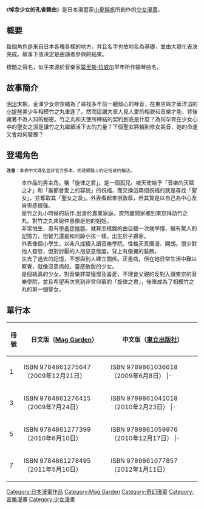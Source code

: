 {{未完結}}
{{Infobox animanga/Headerofja
|標題= 悼念少女的孔雀舞曲
|圖像= 
|尺寸= 
|說明= 
|日文名稱= 亡き少女の為のパヴァーヌ
|英文名稱= pavane pour une Fille Défunte
|假名= 
|羅馬字= 
|類型=[[魔法|魔法]]、[[校園|校園]]、[[戀愛|戀愛]]}}
{{Infobox animanga/name
|作品原名= {{lang|ja|亡き少女の為のパヴァーヌ}}
|官方譯名= 
|正式譯名= 悼念少女的孔雀舞曲
|常用譯名= 為逝去的少女而奏的孔雀舞曲
}}
{{Infobox animanga/Manga
|標題= 悼念少女的孔雀舞曲
|作者=[[小夏鈍帆|小夏鈍帆]]
|作畫= 
|出版社={{flagicon|Japan}} [[Mag_Garden|Mag Garden]]<br />{{flagicon|Taiwan}} [[東立出版社|東立出版社]]
|連載雜誌= [[月刊Comic_BLADE|月刊Comic BLADE]]
|label= 
|發售日= 
|開始= 2008年9月
|結束= 2011年3月
|冊數= 第1部全7卷（2011年6月）
|話數= 
|其他= 
}}
{{Infobox animanga/Footerofja}}

《'''悼念少女的孔雀舞曲'''》是日本漫畫家[[小夏鈍帆|小夏鈍帆]]所創作的[[少女漫畫|少女漫畫]]。

== 概要 ==
每個角色是来自日本各種各樣的地方，并且名字也依地名為基礎，並由大眾化表決完成。故事下落決定是由讀者參與的結果。

標題之得名，似乎來源於音樂家[[莫里斯·拉威尔|莫里斯·拉威尔]]早年所作鋼琴曲名。

== 故事簡介 ==
[[明治|明治]]末期，金澤少女奈奈緒為了尋找多年前一聽傾心的琴音，在東京與才華洋溢的[[小提琴|小提琴]]美少年相模竹之丸重逢了。然而這讓大家人見人愛的相貌和音樂才能，背後藏著不為人知的秘密。竹之丸和天使所締結的契約到底是什麼？為何孕育在少女心中的聖女之淚是讓竹之丸繼續活下去的力量？下個聖女將輪到修女美音，她的命運又會如何發展？

== 登場角色 ==
{{SectDisputed}}
<small>'''注意'''：本表中文譯名並非官方版本，而是網路上約定俗成的稱法。</small>
; {{nihongo|相模竹之丸|相模 竹之丸||}}
: 本作品的男主角。稱「旋律之君」。是一個孤兒。被天使給予「音樂的天賦之才」和「誰都會愛上的容貌」的祝福，而交換這兩個祝福的就是尋找「聖女」，並奪取其「聖女之淚」。外表看起來很敦厚，但其實是以自己為中心及自卑感很强。
; {{nihongo|若林仲惠|若林 仲恵||}}
: 是竹之丸小時候的玩伴.出身於農業家庭，突然離開家鄉到東京拜訪竹之丸。對竹之丸來說仲惠像是他的姐姐。
; {{nihongo|松前瑠萌|松前 るもゐ||}}
: 非常怕生，患有[[學者症候群|學者症候群]]。就算怎樣難的曲目聽一次就學懂，擁有驚人的記憶力，但智力還是和同齡小孩一樣。出生於子爵家。
; {{nihongo|神田美紗希|神田 美紗希||}}
: 外表像個小學生，以非凡成績入讀音樂學院。性格天真爛漫、開朗。很少對他人發怒，但對討厭的人抱惡意態度。背上有像翼的裝飾。
; {{nihongo|中村千種|中村 千種||}}
: 失去了過去的記憶，不想與別人建立關係。正患病，但在她日常生活中難以察覺，就像沒患病般。靈感敏銳的少女。
; {{nihongo|加賀奈奈緒|加賀 奈々緒||}}
: 是個純真的少女。對音樂非常憧憬及喜愛，不理會父親的反對入讀東京的音樂學院，並且希望再次見到非常仰慕的「旋律之君」，後來成為了相模竹之丸的第一個聖女。

== 單行本 ==
{| border="0"  cellpadding="3px" style="border: 1px solid #999; background-color:#FFFFFF; "
|-align="center" bgcolor="#cccccc"
! 冊號
! 日文版（[[Mag_Garden|Mag Garden]]）
! 中文版（[[東立出版社|東立出版社]]）
|-----
| 1
| ISBN 9784861275647（2009年12月21日）
| ISBN 9789861036618（2009年6月8日）
|- {{grey row}}
| 2
| ISBN 9784861276194（2008年12月10日）
| ISBN 9789861036625（2009年9月10日）
|-----
| 3
| ISBN 9784861276415（2009年7月24日）
| ISBN 9789861041018（2010年2月23日）
|- {{grey row}}
| 4
| ISBN 9784861276804（2009年12月10日）
| ISBN 9789861050003（2010年5月13日）
|-----
| 5
| ISBN 9784861277399（2010年6月10日）
| ISBN 9789861059976（2010年12月17日）
|- {{grey row}}
| 6
| ISBN 9784861277863（2010年11月10日）
| ISBN 9789861068152（2011年6月9日）
|-----
| 7
| ISBN 9784861278495（2011年5月10日）
| ISBN 9789861077857（2012年1月11日）
|}

{{DEFAULTSORT:Naki Shoujo no Tame no Pavane}}
[[Category:日本漫畫作品|Category:日本漫畫作品]]
[[Category:Mag_Garden|Category:Mag Garden]]
[[Category:奇幻漫畫|Category:奇幻漫畫]]
[[Category:音樂漫畫|Category:音樂漫畫]]
[[Category:少女漫畫|Category:少女漫畫]]